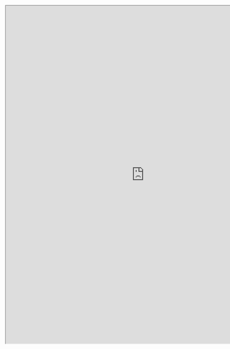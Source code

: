 
```{=html}
<iframe src="https://drive.google.com/file/d/1Un7zJKhfbQl-gwr7ii8DTRWlPlWFbjsw/preview" width="900" height="1100" allow="autoplay"></iframe>
```

